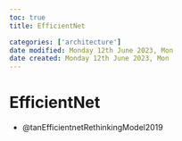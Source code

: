 ```yaml
---
toc: true
title: EfficientNet

categories: ['architecture']
date modified: Monday 12th June 2023, Mon
date created: Monday 12th June 2023, Mon
---
```


# EfficientNet


- @tanEfficientnetRethinkingModel2019


